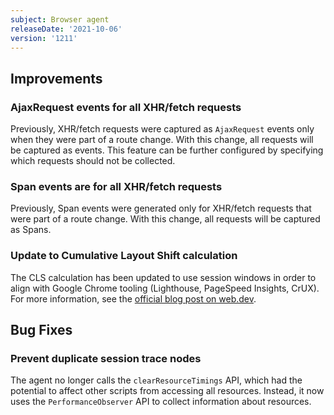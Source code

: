 ```yaml
---
subject: Browser agent
releaseDate: '2021-10-06'
version: '1211'
---
```


## Improvements

### AjaxRequest events for all XHR/fetch requests

Previously, XHR/fetch requests were captured as `AjaxRequest` events only when they were part of a route change. With this change, all requests will be captured as events. This feature can be further configured by specifying which requests should not be collected.

### Span events are for all XHR/fetch requests

Previously, Span events were generated only for XHR/fetch requests that were part of a route change. With this change, all requests will be captured as Spans.

### Update to Cumulative Layout Shift calculation

The CLS calculation has been updated to use session windows in order to align with Google Chrome tooling (Lighthouse, PageSpeed Insights, CrUX). For more information, see the [official blog post on web.dev](https://web.dev/cls-web-tooling/).

## Bug Fixes

### Prevent duplicate session trace nodes

The agent no longer calls the `clearResourceTimings` API, which had the potential to affect other scripts from accessing all resources. Instead, it now uses the `PerformanceObserver` API to collect information about resources.

